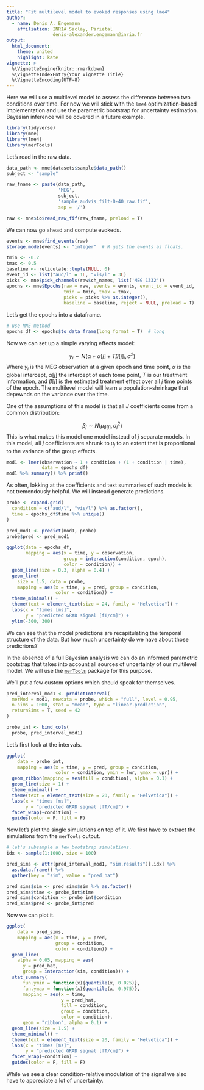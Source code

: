```yaml
---
title: "Fit multilevel model to evoked responses using lme4"
author: 
  - name: Denis A. Engemann
    affiliation: INRIA Saclay, Parietal
                 denis-alexander.engemann@inria.fr
output:
  html_document:
    theme: united
    highlight: kate
vignette: >
  %\VignetteEngine{knitr::rmarkdown}
  %\VignetteIndexEntry{Your Vignette Title}
  %\VignetteEncoding{UTF-8}
---
```


Here we will use a multilevel model to assess the difference between
two conditions over time. For now we will stick with the ```lme4```
optimization-based implementation and use the parametric bootstrap
for uncertainty estimation. Bayesian inference will be covered
in a future example.


```r
library(tidyverse)
library(mne)
library(lme4)
library(merTools)
```

Let's read in the raw data.

```r
data_path <- mne$datasets$sample$data_path()
subject <- "sample"

raw_fname <- paste(data_path,
                   'MEG', 
                   subject,
                   'sample_audvis_filt-0-40_raw.fif',
                   sep = '/')

raw <- mne$io$read_raw_fif(raw_fname, preload = T)
```

We can now go ahead and compute evokeds.

```r
events <- mne$find_events(raw)
storage.mode(events) <- "integer"  # R gets the events as floats.

tmin <- -0.2
tmax <- 0.5
baseline <- reticulate::tuple(NULL, 0)
event_id <- list("aud/l" = 1L, "vis/l" = 3L)
picks <- mne$pick_channels(raw$ch_names, list('MEG 1332'))
epochs <- mne$Epochs(raw = raw, events = events, event_id = event_id,
                     tmin = tmin, tmax = tmax,
                     picks = picks %>% as.integer(),
                     baseline = baseline, reject = NULL, preload = T) 
```

Let's get the epochs into a dataframe.

```r
# use MNE method
epochs_df <- epochs$to_data_frame(long_format = T)  # long
```

Now we can set up a simple varying effects model:

$$
y_i \sim N(\alpha + \alpha[j] + T\beta[j]_i, \sigma^2)
$$
Where $y_i$ is the MEG observation at a given epoch and time point,
$\alpha$ is the global intercept, $\alpha[j]$ the intercept of each
tome point, $T$ is our treatment information, and $\beta[j]$ is the
estimated treatment effect over all $j$ time points of the epoch.
The multilevel model will learn a population-shrinkage that depewnds
on the variance over the time.

One of the assumptions of this model is that all $J$ coefficients come
from a common distribution:

$$
\beta_{j} \sim N(\mu_{\beta[j]}, \sigma_{j}^2)
$$
This is what makes this model one model instead of $j$ separate
models. In this model, all $j$ coefficients are shrunk to $\mu_j$
to an extent that is proportional to the variance of the group
effects.

```r
mod1 <- lmer(observation ~ 1 + condition + (1 + condition | time),
             data = epochs_df)
mod1 %>% summary() %>% print()
```

As often, lokking at the coefficients and text summaries of such
models is not tremendously helpful. We will instead generate 
predictions.

```r
probe <- expand.grid(
  condition = c("aud/l", "vis/l") %>% as.factor(),
  time = epochs_df$time %>% unique()
)

pred_mod1 <- predict(mod1, probe)
probe$pred <- pred_mod1 

ggplot(data = epochs_df,
       mapping = aes(x = time, y = observation,
                     group = interaction(condition, epoch),
                     color = condition)) +
  geom_line(size = 0.3, alpha = 0.4) +
  geom_line(
    size = 1.5, data = probe,
    mapping = aes(x = time, y = pred, group = condition,
                  color = condition)) +
  theme_minimal() +
  theme(text = element_text(size = 24, family = "Helvetica")) +
  labs(x = "times [ms]",
       y = "predicted GRAD signal [fT/cm]") +
  ylim(-300, 300)
```

We can see that the model predictions are recapitulating the temporal
structure of the data. But how much uncertainty do we have about those
predicrions?

In the absence of a full Bayesian analysis we can do
an informed parametric bootstrap that takes into account all sources
of uncertainty of our multilevel model. We will use the
[``merTools``](https://cran.r-project.org/web/packages/merToolsl)
package for this purpose.

We'll put a few custom options which should speak for themselves.

```r
pred_interval_mod1 <- predictInterval(
  merMod = mod1, newdata = probe, which = "full", level = 0.95,
  n.sims = 1000, stat = "mean", type = "linear.prediction",
  returnSims = T, seed = 42
)

probe_int <- bind_cols(
  probe, pred_interval_mod1)
```

Let's first look at the intervals.

```r

ggplot(
    data = probe_int,
    mapping = aes(x = time, y = pred, group = condition,
                  color = condition, ymin = lwr, ymax = upr)) +
  geom_ribbon(mapping = aes(fill = condition), alpha = 0.1) +
  geom_line(size = 1) +
  theme_minimal() +
  theme(text = element_text(size = 20, family = "Helvetica")) +
  labs(x = "times [ms]",
       y = "predicted GRAD signal [fT/cm]") +
  facet_wrap(~condition) +
  guides(color = F, fill = F)
```

Now let's plot the single simulations on top of it.
We first have to extract the simulations from the ``merTools`` output.

```r
# let's subsample a few bootstrap simulations.
idx <- sample(1:1000, size = 100)

pred_sims <- attr(pred_interval_mod1, "sim.results")[,idx] %>%
  as.data.frame() %>%
  gather(key = "sim", value = "pred_hat")

pred_sims$sim <- pred_sims$sim %>% as.factor()
pred_sims$time <- probe_int$time
pred_sims$condition <- probe_int$condition
pred_sims$pred <- probe_int$pred
```

Now we can plot it.

```r

ggplot(
    data = pred_sims,
    mapping = aes(x = time, y = pred,
                  group = condition,
                  color = condition)) +
  geom_line(
    alpha = 0.05, mapping = aes(
      y = pred_hat,
      group = interaction(sim, condition))) +
  stat_summary(
      fun.ymin = function(x){quantile(x, 0.025)},
      fun.ymax = function(x){quantile(x, 0.975)},
      mapping = aes(x = time,
                    y = pred_hat,
                    fill = condition,
                    group = condition,
                    color = condition),
      geom = "ribbon", alpha = 0.1) +
  geom_line(size = 1.5) +
  theme_minimal() +
  theme(text = element_text(size = 20, family = "Helvetica")) +
  labs(x = "times [ms]",
       y = "predicted GRAD signal [fT/cm]") +
  facet_wrap(~condition) +
  guides(color = F, fill = F)
```

While we see a clear condition-relative modulation of the signal we
also have to appreciate a lot of uncertainty.
